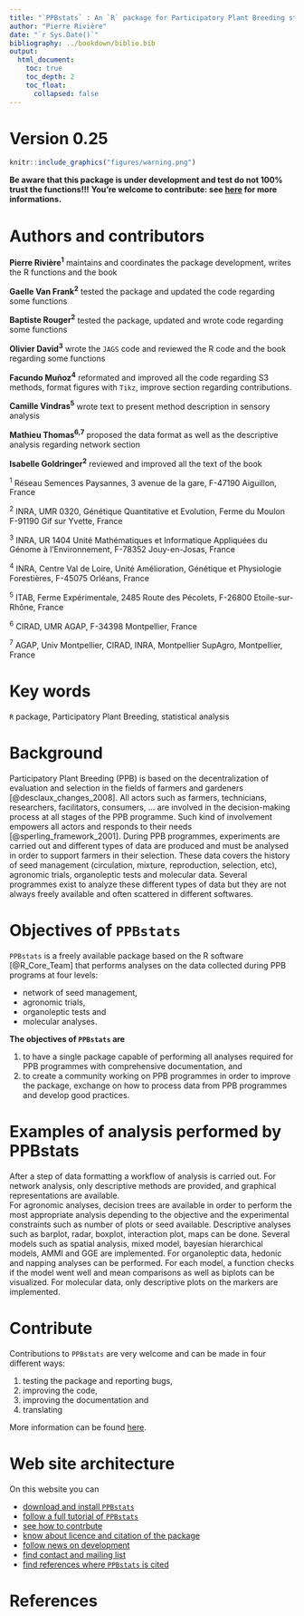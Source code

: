 ```yaml
---
title: "`PPBstats` : An `R` package for Participatory Plant Breeding statisticial analyses"
author: "Pierre Rivière"
date: "`r Sys.Date()`"
bibliography: ../bookdown/biblio.bib
output:
  html_document:
    toc: true
    toc_depth: 2
    toc_float: 
      collapsed: false
---
```


# Version 0.25

```r
knitr::include_graphics("figures/warning.png")
```
**Be aware that this package is under development and test do not 100% trust the functions!!!**
**You're welcome to contribute: see [here](https://priviere.github.io/PPBstats_web_site/contribute.html) for more informations.**


# Authors and contributors

**Pierre Rivière^1^** maintains and coordinates the package development, writes the R functions and the book

**Gaelle Van Frank^2^** tested the package and updated the code regarding some functions

**Baptiste Rouger^2^** tested the package, updated and wrote code regarding some functions

**Olivier David^3^** wrote the `JAGS` code and reviewed the R code and the book regarding some functions

**Facundo Muñoz^4^** reformated and improved all the code regarding S3 methods, format figures with `Tikz`, improve section regarding contributions.

**Camille Vindras^5^** wrote text to present method description in sensory analysis

**Mathieu Thomas^6,7^** proposed the data format as well as the descriptive analysis regarding network section

**Isabelle Goldringer^2^** reviewed and improved all the text of the book

^1^ Réseau Semences Paysannes, 3 avenue de la gare, F-47190 Aiguillon, France

^2^ INRA, UMR 0320, Génétique Quantitative et Evolution, Ferme du Moulon F-91190 Gif sur Yvette, France

^3^ INRA, UR 1404 Unité Mathématiques et Informatique Appliquées du Génome à l'Environnement, F-78352 Jouy-en-Josas, France

^4^ INRA, Centre Val de Loire, Unité Amélioration, Génétique et Physiologie Forestières, F-45075 Orléans, France

^5^ ITAB, Ferme Expérimentale, 2485 Route des Pécolets, F-26800 Etoile-sur-Rhône, France

^6^ CIRAD, UMR AGAP, F-34398 Montpellier, France

^7^ AGAP, Univ Montpellier, CIRAD, INRA, Montpellier SupAgro, Montpellier, France


# Key words
`R` package, Participatory Plant Breeding, statistical analysis

# Background
Participatory Plant Breeding (PPB) is based on the decentralization of evaluation and selection in the fields of farmers and gardeners [@desclaux_changes_2008]. 
All actors such as farmers, technicians, researchers, facilitators, consumers, ... are involved in the decision-making process at all stages of the PPB programme. 
Such kind of involvement empowers all actors and responds to their needs [@sperling_framework_2001]. 
During PPB programmes, experiments are carried out and different types of data are produced and must be analysed in order to support farmers in their selection. 
These data covers the history of seed management (circulation, mixture, reproduction, selection, etc), agronomic trials, organoleptic tests and molecular data. 
Several programmes exist to analyze these different types of data but they are not always freely available and often scattered in different softwares.

# Objectives of `PPBstats`
`PPBstats` is a freely available package based on the R software [@R_Core_Team] that performs analyses on the data collected during PPB programs at four levels: 

- network of seed management, 
- agronomic trials, 
- organoleptic tests and 
- molecular analyses. 

**The objectives of `PPBstats` are**

1. to have a single package capable of performing all analyses required for PPB programmes with comprehensive documentation, and 
2. to create a community working on PPB programmes in order to improve the package, exchange on how to process data from PPB programmes and develop good practices. 

# Examples of analysis performed by PPBstats

After a step of  data formatting a workflow of analysis is carried out. 
For network analysis, only descriptive methods are provided, and graphical representations are available.  
For agronomic analyses, decision trees are available in order to perform the most appropriate analysis depending to the objective and the experimental constraints such as number of plots or seed available. 
Descriptive analyses such as barplot, radar, boxplot, interaction plot, maps can be done. 
Several models such as spatial analysis, mixed model, bayesian hierarchical models, AMMI and GGE are implemented. 
For organoleptic data, hedonic and napping analyses can be performed. 
For each model, a function checks if the model went well and mean comparisons as well as biplots can be visualized. 
For molecular data, only descriptive plots on the markers are implemented.


# Contribute
Contributions to `PPBstats` are very welcome and can be made in four different ways: 

1. testing the package and reporting bugs, 
2. improving the code, 
3. improving the documentation and 
4. translating

More information can be found [here](https://priviere.github.io/PPBstats_web_site/contribute.html).


# Web site architecture
On this website you can

- [download and install `PPBstats`](https://priviere.github.io/PPBstats_web_site/download.html)
- [follow a full tutorial of `PPBstats`](https://priviere.github.io/PPBstats_web_site/book.html)
- [see how to contrbute](https://priviere.github.io/PPBstats_web_site/contribute.html)
- [know about licence and citation of the package](https://priviere.github.io/PPBstats_web_site/licence.html)
- [follow news on development](https://priviere.github.io/PPBstats_web_site/NEWS.html)
- [find contact and mailing list](https://priviere.github.io/PPBstats_web_site/contact.html)
- [find references where `PPBstats` is cited](https://priviere.github.io/PPBstats_web_site/refs.html)


# References